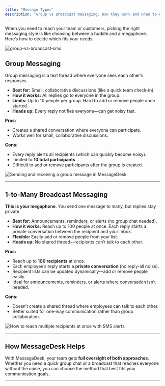 ```yaml
---
title: "Message Types"
description: "Group vs Broadcast messaging. How they work and when to use each one."
---
```


When you need to reach your team or customers, picking the right messaging style is like choosing between a huddle and a megaphone. Here’s how to decide which fits your needs.

![group-vs-broadcast-sms](/images/image.png)

## **Group Messaging**

Group messaging is a text thread where everyone sees each other’s responses.

- **Best for:** Small, collaborative discussions (like a quick team check-in).
- **How it works:** All replies go to everyone in the group.
- **Limits:** Up to 10 people per group. Hard to add or remove people once started.
- **Heads up:** Every reply notifies everyone—can get noisy fast.

**Pros:**

- Creates a shared conversation where everyone can participate.
- Works well for small, collaborative discussions.

**Cons:**

- Every reply alerts all recipients (which can quickly become noisy).
- Limited to **10 total participants**.
- Difficult to add or remove participants after the group is created.

![Sending and receiving a group message in MessageDesk](/images/CleanShot2025-09-18at11.05.48@2x.png)

---

## **1-to-Many Broadcast Messaging**

**This is your megaphone.** You send one message to many, but replies stay private.

- **Best for:** Announcements, reminders, or alerts (no group chat needed).
- **How it works:** Reach up to 100 people at once. Each reply starts a private conversation between the recipient and your Inbox.
- **Flexible:** Easily add or remove people from your list.
- **Heads up:** No shared thread—recipients can’t talk to each other.

**Pros:**

- Reach up to **100 recipients** at once.
- Each employee’s reply starts a **private conversation** (no reply-all noise).
- Recipient lists can be updated dynamically—add or remove people easily.
- Ideal for announcements, reminders, or alerts where conversation isn’t needed.

**Cons:**

- Doesn’t create a shared thread where employees can talk to each other.
- Better suited for one-way communication rather than group collaboration.

![How to reach multiple recipients at once with SMS alerts](/images/CleanShot2025-09-18at11.07.54@2x.png)

---

## **How MessageDesk Helps**

With MessageDesk, your team gets **full oversight of both approaches**. Whether you need a quick group chat or a broadcast that reaches everyone without the noise, you can choose the method that best fits your communication goals.

---